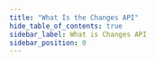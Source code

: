 ```yaml
---
title: "What Is the Changes API"
hide_table_of_contents: true
sidebar_label: What is Changes API
sidebar_position: 0
---
```





<LanguageSwitcher supportedLanguages={supportedLanguages} />

<LanguageContent language="csharp">
   <WhatIsChangesApiCsharp />
</LanguageContent>

<LanguageContent language="java">
   <WhatIsChangesApiJava />
</LanguageContent>

<LanguageContent language="nodejs">
   <WhatIsChangesApiNodejs />
</LanguageContent>


<!---
### Changes API
- [How to Subscribe to Document Changes](../../client-api/changes/how-to-subscribe-to-document-changes)
- [How to Subscribe to Index Changes](../../client-api/changes/how-to-subscribe-to-index-changes)
- [How to Subscribe to Operation Changes](../../client-api/changes/how-to-subscribe-to-operation-changes)
- [How to Subscribe to Counter Changes](../../client-api/changes/how-to-subscribe-to-counter-changes)
- [How to Subscribe to Time Series Changes](../../client-api/changes/how-to-subscribe-to-time-series-changes)
- [How to Subscribe to Document Changes](../../client-api/changes/what-is-changes-api)

### Data Subscriptions
- [What Are Data Subscriptions](../../client-api/data-subscriptions/what-are-data-subscriptions)


-->